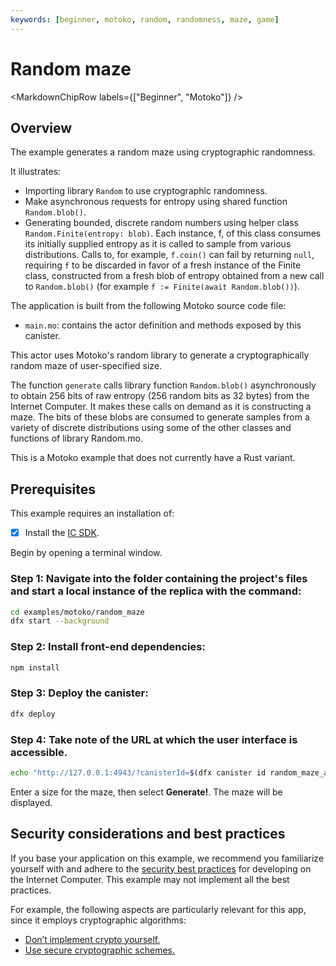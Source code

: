 ```yaml
---
keywords: [beginner, motoko, random, randomness, maze, game]
---
```



# Random maze

<MarkdownChipRow labels={["Beginner", "Motoko"]} />

## Overview

The example generates a random maze using cryptographic randomness.

It illustrates:

- Importing library `Random` to use cryptographic randomness.
- Make asynchronous requests for entropy using shared function `Random.blob()`.
- Generating bounded, discrete random numbers using helper class `Random.Finite(entropy: blob)`. Each instance, f, of this class consumes its initially supplied entropy as it is called to sample from various distributions. Calls to, for example, `f.coin()` can fail by returning `null`, requiring `f` to be discarded in favor of a fresh instance of the Finite class, constructed from a fresh blob of entropy obtained from a new call to `Random.blob()` (for example `f := Finite(await Random.blob())`).

The application is built from the following Motoko source code file:

- `main.mo`: contains the actor definition and methods exposed by this canister.

This actor uses Motoko's random library to generate a cryptographically random maze of user-specified size.

The function `generate` calls library function `Random.blob()` asynchronously to obtain 256 bits of raw entropy (256 random bits as 32 bytes) from the Internet Computer. It makes these calls on demand as it is constructing a maze. The bits of these blobs are consumed to generate samples from a variety of discrete distributions using some of the other classes and functions of library Random.mo.

This is a Motoko example that does not currently have a Rust variant. 

## Prerequisites
This example requires an installation of:

- [x] Install the [IC SDK](https://internetcomputer.org/docs/current/developer-docs/setup/install/index.mdx).

Begin by opening a terminal window.

### Step 1: Navigate into the folder containing the project's files and start a local instance of the replica with the command:

```bash
cd examples/motoko/random_maze
dfx start --background
```

### Step 2: Install front-end dependencies:

```bash
npm install
```

### Step 3: Deploy the canister:

```bash
dfx deploy
```

### Step 4: Take note of the URL at which the user interface is accessible.

```bash
echo "http://127.0.0.1:4943/?canisterId=$(dfx canister id random_maze_assets)"
```

Enter a size for the maze, then select **Generate!**. The maze will be displayed.

## Security considerations and best practices

If you base your application on this example, we recommend you familiarize yourself with and adhere to the [security best practices](https://internetcomputer.org/docs/current/references/security/) for developing on the Internet Computer. This example may not implement all the best practices.

For example, the following aspects are particularly relevant for this app, since it employs cryptographic algorithms:
* [Don’t implement crypto yourself.](https://internetcomputer.org/docs/current/references/security/general-security-best-practices#dont-implement-crypto-yourself)
* [Use secure cryptographic schemes.](https://internetcomputer.org/docs/current/references/security/general-security-best-practices#use-secure-cryptographic-schemes)

